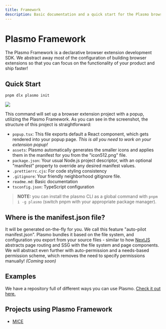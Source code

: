 ```yaml
---
title: Framework
description: Basic documentation and a quick start for the Plasmo browser extension framework.
---
```


# Plasmo Framework

The Plasmo Framework is a declarative browser extension development SDK. We abstract away most of the configuration of building browser extensions so that you can focus on the functionality of your product and ship faster!

## Quick Start

```
pnpm dlx plasmo init
```

![](/screenshots/file_structure.png)

This command will set up a browser extension project with a popup, utilizing the Plasmo Framework. As you can see in the screenshot, the structure of this project is straightforward:

- `popup.tsx`: This file exports default a React component, which gets rendered into your popup page. _This is all you need to work on your extension popup!_
- `assets`: Plasmo automatically generates the smaller icons and applies them in the manifest for you from the "icon512.png" file.
- `package.json`: Your usual Node.js project descriptor, with an optional "manifest" property to override any desired manifest values.
- `.prettierrc.cjs`: For code styling consistency
- `.gitignore`: Your friendly neighborhood gitignore file.
- `readme.md`: Basic documentation
- `tsconfig.json`: TypeScript configuration

> **NOTE:** you can install the plasmo CLI as a global command with `pnpm i -g plasmo` (switch pnpm with your appropriate package manager).

## Where is the manifest.json file?

It will be generated on-the-fly for you. We call this feature "auto-pilot manifest.json". Plasmo bundles it based on the file system, and configuration you export from your source files - similar to how [NextJS](https://nextjs.org/) abstracts page routing and SSG with the file system and page components. We will abstract even further with auto-permission and a needs-based permission scheme, which removes the need to specify permissions manually! _(Coming soon)_

## Examples
We have a repository full of different ways you can use Plasmo. [Check it out here.](https://github.com/PlasmoHQ/examples)


## Projects using Plasmo Framework

- [MICE](https://github.com/PlasmoHQ/mice)
